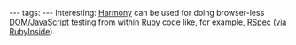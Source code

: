 ---
tags:
---
Interesting: [http://github.com/mynyml/harmony Harmony] can be used for doing browser-less [[DOM]]/[[JavaScript]] testing from within [[Ruby]] code like, for example, [[RSpec]] ([http://www.rubyinside.com/harmony-javascript-and-a-dom-environment-in-ruby-3001.html via RubyInside]).
